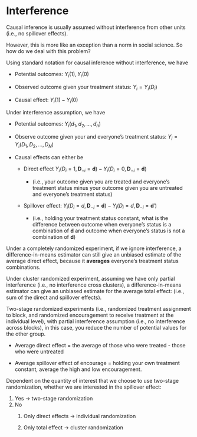 # Interference

Causal inference is usually assumed without interference from other units (i.e., no spillover effects).

However, this is more like an exception than a norm in social science. So how do we deal with this problem?

Using standard notation for causal inference without interference, we have

-   Potential outcomes: $Y_i(1), Y_i(0)$

-   Observed outcome given your treatment status: $Y_i = Y_i(D_i)$

-   Causal effect: $Y_i(1) - Y_i(0)$

Under interference assumption, we have

-   Potential outcomes: $Y_i(d_1, d_2, \dots, d_n)$

-   Observe outcome given your and everyone's treatment status: $Y_i = Y_i (D_1, D_2, \dots, D_N)$

-   Causal effects can either be

    -   Direct effect $Y_i (D_i = 1, \mathbf{D}_{-i} = \mathbf{d}) - Y_i(D_i = 0, \mathbf{D}_{-i} = \mathbf{d})$

        -   (i.e., your outcome given you are treated and everyone's treatment status minus your outcome given you are untreated and everyone's treatment status)

    -   Spillover effect: $Y_i(D_i = d, \mathbf{D}_{-i} = \mathbf{d}) - Y_i(D_i = d, \mathbf{D}_{-i} = \mathbf{d}')$

        -   (i.e., holding your treatment status constant, what is the difference between outcome when everyone's status is a combination of $\mathbf{d}$ and outcome when everyone's status is not a combination of $\mathbf{d}$)

Under a completely randomized experiment, if we ignore interference, a difference-in-means estimator can still give an unbiased estimate of the average direct effect, because it **averages** everyone's treatment status combinations.

Under cluster randomized experiment, assuming we have only partial interference (i.e., no interference cross clusters), a difference-in-means estimator can give an unbiased estimate for the average total effect: (i.e., sum of the direct and spillover effects).

Two-stage randomized experiments (i.e., randomized treatment assignment to block, and randomized encouragement to receive treatment at the individual level), with partial interference assumption (i.e., no interference across blocks), in this case, you reduce the number of potential values for the other group.

-   Average direct effect = the average of those who were treated - those who were untreated

-   Average spillover effect of encourage = holding your own treatment constant, average the high and low encouragement.

Dependent on the quantity of interest that we choose to use two-stage randomization, whether we are interested in the spillover effect:

1.  Yes -\> two-stage randomization
2.  No
    1.  Only direct effects -\> individual randomization

    2.  Only total effect -\> cluster randomization

